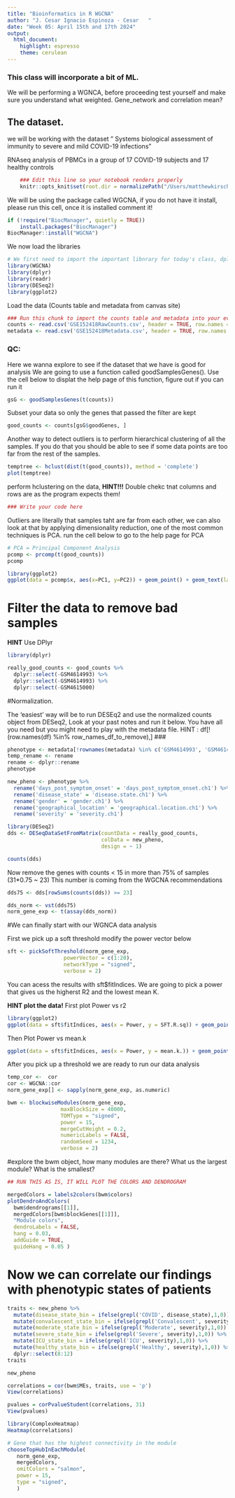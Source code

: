 ```yaml
---
title: "Bioinformatics in R WGCNA"
author: "J. Cesar Ignacio Espinoza - Cesar   "
date: "Week 05: April 15th and 17th 2024"
output: 
  html_document: 
    highlight: espresso
    theme: cerulean
---
```


### This class will incorporate a bit of ML.

We will be performing a WGNCA, before proceeding test yourself and make sure you understand what weighted. Gene_network and correlation mean?


## The dataset.  
 we will be working with the dataset "	Systems biological assessment of immunity to severe and mild COVID-19 infections" 
 
RNAseq analysis of PBMCs in a group of 17 COVID-19 subjects and 17 healthy controls


```r
    ### Edit this line so your notebook renders properly
    knitr::opts_knit$set(root.dir = normalizePath("/Users/matthewkirschenbaum/Desktop/Bioinformatics in R")) 
```
We will be using the package called WGCNA, if you do not have it install, please run this cell, once it is installed comment it!
```r
if (!require("BiocManager", quietly = TRUE))
    install.packages("BiocManager")
BiocManager::install("WGCNA")
```

We now load the libraries
```r
# We first need to import the important libnrary for today's class, dplyr
library(WGCNA)
library(dplyr)
library(readr)
library(DESeq2)
library(ggplot2)
```

Load the data (Counts table and metadata from canvas site)

```r
### Run this chunk to import the counts table and metadata into your evironment.
counts <- read.csv('GSE152418RawCounts.csv', header = TRUE, row.names = 1)
metadata <- read.csv('GSE152418Metadata.csv', header = TRUE, row.names = 1)

```

### QC:
Here we wanna explore to see if the dataset that we have is good for analysis
We are going to use a function called goodSamplesGenes(). Use the cell below to displat the help page of this function, figure out if you can run it

```r
gsG <- goodSamplesGenes(t(counts))
```

Subset your data so only the genes that passed the filter are kept

```r
good_counts <- counts[gsG$goodGenes, ]
```

Another way to detect outliers is to perform hierarchical clustering of all the samples. If you do that you should be able to see if some data points are too far from the rest of the samples.

```r
temptree <- hclust(dist(t(good_counts)), method = 'complete')
plot(temptree)

```

perform hclustering on the data, **HINT!!!** Double chekc tnat columns and rows are as the program expects them!

```r
### Write your code here

```

Outliers are literally that samples taht are far from each other, we can also look at that by applying dimensionality reduction, one of the most common techniques is PCA. run the cell below to go to the help page for PCA

```r
# PCA = Principal Component Analysis
pcomp <- prcomp(t(good_counts))
pcomp
```


```r
library(ggplot2)
ggplot(data = pcomp$x, aes(x=PC1, y=PC2)) + geom_point() + geom_text(label = rownames(pcomp$x))
```

# Filter the data to remove bad samples
**HINT** Use DPlyr

```r
library(dplyr)
```

```r
really_good_counts <- good_counts %>%
  dplyr::select(-GSM4614993) %>%
  dplyr::select(-GSM4614993) %>%
  dplyr::select(-GSM4615000)
```

#Normalization. 

The 'easiest' way will be to run DESEq2 and use the normalized counts object from DESeq2, Look at your past notes and run it below. You have all you need but you might need to play with the metadata file.
HINT : df[!(row.names(df) %in% row_names_df_to_remove),] ### 

```r
phenotype <- metadata[!rownames(metadata) %in% c('GSM4614993', 'GSM4614995', 'GSM4615000'),]
temp_rename <- rename
rename <- dplyr::rename
phenotype
```
```r
new_pheno <- phenotype %>%
  rename('days_post_symptom_onset' = 'days_post_symptom_onset.ch1') %>%
  rename('disease_state' = 'disease.state.ch1') %>%
  rename('gender' = 'gender.ch1') %>%
  rename('geographical_location' = 'geographical.location.ch1') %>%
  rename('severity' = 'severity.ch1')
```


```r
library(DESeq2)
dds <- DESeqDataSetFromMatrix(countData = really_good_counts, 
                              colData = new_pheno,
                              design = ~ 1)

```

```r
counts(dds)
```

 Now remove the genes with counts < 15 in more than 75% of samples (31*0.75 ~ 23)
This number is coming from the WGCNA recommendations

```r
dds75 <- dds[rowSums(counts(dds)) >= 23]
``` 

```r
dds_norm <- vst(dds75)
norm_gene_exp <- t(assay(dds_norm))

```
#We can finally start with our WGNCA data analysis

First we pick up a soft threshold modify the power vector below 

```r
sft <- pickSoftThreshold(norm_gene_exp, 
                  powerVector = c(1:20), 
                  networkType = "signed", 
                  verbose = 2)
```

You can acess the results with sft$fitIndices. We are going to pick a power that gives us the higherst R2 and the lowest mean K. 

**HINT plot the data!** First plot Power vs r2
```r
library(ggplot2)
ggplot(data = sft$fitIndices, aes(x = Power, y = SFT.R.sq)) + geom_point()
```

Then Plot Power vs mean.k
```r
ggplot(data = sft$fitIndices, aes(x = Power, y = mean.k.)) + geom_point()
```
After you pick up a threshold we are ready to run our data analysis

```r
temp_cor <-  cor
cor <- WGCNA::cor
norm_gene_exp[] <- sapply(norm_gene_exp, as.numeric)

bwm <- blockwiseModules(norm_gene_exp, 
                 maxBlockSize = 40000,
                 TOMType = "signed",
                 power = 15,
                 mergeCutHeight = 0.2, 
                 numericLabels = FALSE, 
                 randomSeed = 1234, 
                 verbose = 2)
```

#explore the bwm object, 
how many modules are there? 
What us the largest module?
What is the smallest?

```r
## RUN THIS AS IS, IT WILL PLOT THE COLORS AND DENDROGRAM

mergedColors = labels2colors(bwm$colors)
plotDendroAndColors(
  bwm$dendrograms[[1]],
  mergedColors[bwm$blockGenes[[1]]],
  "Module colors",
  dendroLabels = FALSE,
  hang = 0.03,
  addGuide = TRUE,
  guideHang = 0.05 )
```
# Now we can correlate our findings with phenotypic states of patients

```r
traits <- new_pheno %>%
  mutate(disease_state_bin = ifelse(grepl('COVID', disease_state),1,0)) %>%
  mutate(convalescent_state_bin = ifelse(grepl('Convalescent', severity),1,0)) %>%
  mutate(moderate_state_bin = ifelse(grepl('Moderate', severity),1,0)) %>%
  mutate(severe_state_bin = ifelse(grepl('Severe', severity),1,0)) %>%
  mutate(ICU_state_bin = ifelse(grepl('ICU', severity),1,0)) %>%
  mutate(healthy_state_bin = ifelse(grepl('Healthy', severity),1,0)) %>%
  dplyr::select(8:12)
traits
```

```r
new_pheno
```
```r
correlations = cor(bwm$MEs, traits, use = 'p')
View(correlations)
```

```r
pvalues = corPvalueStudent(correlations, 31)
View(pvalues)
```

```r
library(ComplexHeatmap)
Heatmap(correlations)
```

```r
# Gene that has the highest connectivity in the module
chooseTopHubInEachModule(
   norm_gene_exp, 
   mergedColors, 
   omitColors = "salmon", 
   power = 15, 
   type = "signed", 
   )
```
